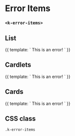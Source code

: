 
<Meta
  title="UI | Error Handling / Error Items"
  component={ErrorItems}
  decorators={[Padding]}
/>

# Error Items
### `<k-error-items>`


## List

<Preview>
  <Story name="List">
    {{
      template: `
        <k-error-items>This is an error!</k-error-items>
      `
    }}
  </Story>
</Preview>

<Props of={ErrorItems} />


## Cardlets

<Preview>
  <Story name="Cardlets">
    {{
      template: `
        <k-error-items layout="cardlet">This is an error!</k-error-items>
      `
    }}
  </Story>
</Preview>

## Cards

<Preview>
  <Story name="Cards">
    {{
      template: `
        <k-error-items layout="card">This is an error!</k-error-items>
      `
    }}
  </Story>
</Preview>


## CSS class

`.k-error-items`
